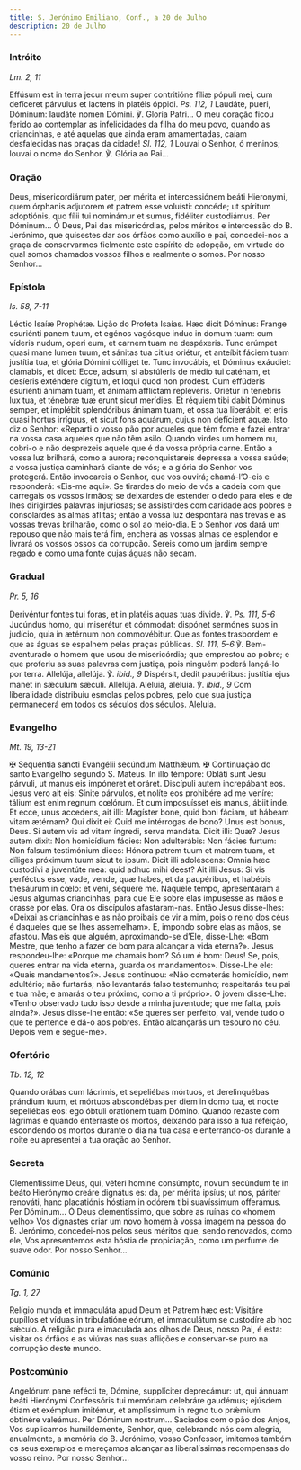 ```yaml
---
title: S. Jerónimo Emiliano, Conf., a 20 de Julho
description: 20 de Julho
---
```


### Intróito

<em>Lm. 2, 11</em>

<div class="side-by-side not-content">
  <span>
    Effúsum est in terra jecur meum super contritióne fíliæ pópuli mei, cum
    defíceret párvulus et lactens in platéis óppidi. <em>Ps. 112, 1</em>
    Laudáte, pueri, Dóminum: laudáte nomen Dómini. ℣. Gloria Patri...
  </span>
  <span>
    O meu coração ficou ferido ao contemplar as infelicidades da filha do meu
    povo, quando as criancinhas, e até aquelas que ainda eram amamentadas, caíam
    desfalecidas nas praças da cidade! <em>Sl. 112, 1</em> Louvai o Senhor, ó
    meninos; louvai o nome do Senhor. ℣. Glória ao Pai...
  </span>
</div>

### Oração

<div class="side-by-side not-content">
  <span>
    Deus, misericordiárum pater, per mérita et intercessiónem beáti Hieronymi,
    quem órphanis adjutorem et patrem esse voluísti: concéde; ut spíritum
    adoptiónis, quo fílii tui nominámur et sumus, fidéliter custodiámus. Per
    Dóminum...
  </span>
  <span>
    Ó Deus, Pai das misericórdias, pelos méritos e intercessão do B. Jerónimo,
    que quisestes dar aos órfãos como auxílio e pai, concedei-nos a graça de
    conservarmos fielmente este espírito de adopção, em virtude do qual somos
    chamados vossos filhos e realmente o somos. Por nosso Senhor...
  </span>
</div>

### Epístola

<em>Is. 58, 7-11</em>

<div class="side-by-side not-content">
  <span>Léctio Isaíæ Prophétæ.</span>
  <span>Lição do Profeta Isaías.</span>
  <span>
    Hæc dicit Dóminus: Frange esuriénti panem tuum, et egénos vagósque induc in
    domum tuam: cum víderis nudum, operi eum, et carnem tuam ne despéxeris. Tunc
    erúmpet quasi mane lumen tuum, et sánitas tua citius oriétur, et anteíbit
    fáciem tuam justítia tua, et glória Dómini cólliget te. Tunc invocábis, et
    Dóminus exáudiet: clamabis, et dicet: Ecce, adsum; si abstúleris de médio
    tui caténam, et desíeris exténdere dígitum, et loqui quod non prodest. Cum
    effúderis esuriénti ánimam tuam, et ánimam afflíctam repléveris. Oriétur in
    tenebris lux tua, et ténebræ tuæ erunt sicut merídies. Et réquiem tibi dabit
    Dóminus semper, et implébit splendóribus ánimam tuam, et ossa tua liberábit,
    et eris quasi hortus irríguus, et sicut fons aquárum, cujus non defícient
    aquæ.
  </span>
  <span>
    Isto diz o Senhor: «Reparti o vosso pão por aqueles que têm fome e fazei
    entrar na vossa casa aqueles que não têm asilo. Quando virdes um homem nu,
    cobri-o e não desprezeis aquele que é da vossa própria carne. Então a vossa
    luz brilhará, como a aurora; reconquistareis depressa a vossa saúde; a vossa
    justiça caminhará diante de vós; e a glória do Senhor vos protegerá. Então
    invocareis o Senhor, que vos ouvirá; chamá-l’O-eis e responderá: «Eis-me
    aqui». Se tirardes do meio de vós a cadeia com que carregais os vossos
    irmãos; se deixardes de estender o dedo para eles e de lhes dirigirdes
    palavras injuriosas; se assistirdes com caridade aos pobres e consolardes as
    almas aflitas; então a vossa luz despontará nas trevas e as vossas trevas
    brilharão, como o sol ao meio-dia. E o Senhor vos dará um repouso que não
    mais terá fim, encherá as vossas almas de esplendor e livrará os vossos
    ossos da corrupção. Sereis como um jardim sempre regado e como uma fonte
    cujas águas não secam.
  </span>
</div>

### Gradual

<em>Pr. 5, 16</em>

<div class="side-by-side not-content">
  <span>
    Derivéntur fontes tui foras, et in platéis aquas tuas divide. ℣.
    <em>Ps. 111, 5-6</em> Jucúndus homo, qui miserétur et cómmodat: dispónet sermónes
    suos in judício, quia in ætérnum non commovébitur.
  </span>
  <span>
    Que as fontes trasbordem e que as águas se espalhem pelas praças públicas.
    <em>Sl. 111, 5-6</em> ℣. Bem-aventurado o homem que usou de misericórdia; que
    emprestou ao pobre; e que proferiu as suas palavras com justiça, pois ninguém
    poderá lançá-lo por terra.
  </span>
  <span>
    Allelúja, allelúja. ℣. <em>ibid., 9</em> Dispérsit, dedit paupéribus:
    justítia ejus manet in sǽculum sǽculi. Allelúja.
  </span>
  <span>
    Aleluia, aleluia. ℣. <em>ibid., 9</em> Com liberalidade distribuiu esmolas
    pelos pobres, pelo que sua justiça permanecerá em todos os séculos dos
    séculos. Aleluia.
  </span>
</div>

### Evangelho

<em>Mt. 19, 13-21</em>

<div class="side-by-side not-content">
  <span>
    <span class="text-red-500">✠</span> Sequéntia sancti Evangélii secúndum
    Matthǽum.
  </span>
  <span>
    <span class="text-red-500">✠</span> Continuação do santo Evangelho segundo
    S. Mateus.
  </span>
  <span>
    In illo témpore: Obláti sunt Jesu párvuli, ut manus eis impóneret et oráret.
    Discípuli autem increpábant eos. Jesus vero ait eis: Sínite párvulos, et
    nolíte eos prohibére ad me veníre: tálium est enim regnum cœlórum. Et cum
    imposuísset eis manus, ábiit inde. Et ecce, unus accedens, ait illi:
    Magíster bone, quid boni fáciam, ut hábeam vitam ætérnam? Qui dixit ei: Quid
    me intérrogas de bono? Unus est bonus, Deus. Si autem vis ad vitam íngredi,
    serva mandáta. Dicit illi: Quæ? Jesus autem dixit: Non homicídium fácies:
    Non adulterábis: Non fácies furtum: Non falsum testimónium dices: Hónora
    patrem tuum et matrem tuam, et díliges próximum tuum sicut te ipsum. Dicit
    illi adoléscens: Omnia hæc custodívi a juventúte mea: quid adhuc mihi deest?
    Ait illi Jesus: Si vis perféctus esse, vade, vende, quæ habes, et da
    paupéribus, et habébis thesáurum in cœlo: et veni, séquere me.
  </span>
  <span>
    Naquele tempo, apresentaram a Jesus algumas criancinhas, para que Ele sobre
    elas impusesse as mãos e orasse por elas. Ora os discípulos afastaram-nas.
    Então Jesus disse-lhes: «Deixai as criancinhas e as não proibais de vir a
    mim, pois o reino dos céus é daqueles que se lhes assemelham». E, impondo
    sobre elas as mãos, se afastou. Mas eis que alguém, aproximando-se d’Ele,
    disse-Lhe: «Bom Mestre, que tenho a fazer de bom para alcançar a vida
    eterna?». Jesus respondeu-lhe: «Porque me chamais bom? Só um é bom: Deus!
    Se, pois, queres entrar na vida eterna, guarda os mandamentos». Disse-Lhe
    ele: «Quais mandamentos?». Jesus continuou: «Não cometerás homicídio, nem
    adultério; não furtarás; não levantarás falso testemunho; respeitarás teu
    pai e tua mãe; e amarás o teu próximo, como a ti próprio». O jovem
    disse-Lhe: «Tenho observado tudo isso desde a minha juventude; que me falta,
    pois ainda?». Jesus disse-lhe então: «Se queres ser perfeito, vai, vende
    tudo o que te pertence e dá-o aos pobres. Então alcançarás um tesouro no
    céu. Depois vem e segue-me».
  </span>
</div>

### Ofertório

<em>Tb. 12, 12</em>

<div class="side-by-side not-content">
  <span>
    Quando orábas cum lácrimis, et sepeliébas mórtuos, et derelinquébas prándium
    tuum, et mórtuos abscondébas per diem in domo tua, et nocte sepeliébas eos:
    ego óbtuli oratiónem tuam Dómino.
  </span>
  <span>
    Quando rezaste com lágrimas e quando enterraste os mortos, deixando para
    isso a tua refeição, escondendo os mortos durante o dia na tua casa e
    enterrando-os durante a noite eu apresentei a tua oração ao Senhor.
  </span>
</div>

### Secreta

<div class="side-by-side not-content">
  <span>
    Clementíssime Deus, qui, véteri homine consúmpto, novum secúndum te in beáto
    Hierónymo creáre dignátus es: da, per mérita ipsíus; ut nos, páriter
    renováti, hanc placatiónis hóstiam in odórem tibi suavíssimum offerámus. Per
    Dóminum...
  </span>
  <span>
    Ó Deus clementíssimo, que sobre as ruínas do «homem velho» Vos dignastes
    criar um novo homem à vossa imagem na pessoa do B. Jerónimo, concedei-nos
    pelos seus méritos que, sendo renovados, como ele, Vos apresentemos esta
    hóstia de propiciação, como um perfume de suave odor. Por nosso Senhor...
  </span>
</div>

### Comúnio

<em>Tg. 1, 27</em>

<div class="side-by-side not-content">
  <span>
    Relígio munda et immaculáta apud Deum et Patrem hæc est: Visitáre pupíllos
    et víduas in tribulatióne eórum, et immaculátum se custodíre ab hoc sǽculo.
  </span>
  <span>
    A religião pura e imaculada aos olhos de Deus, nosso Pai, é esta: visitar os
    órfãos e as viúvas nas suas aflições e conservar-se puro na corrupção deste
    mundo.
  </span>
</div>

### Postcomúnio

<div class="side-by-side not-content">
  <span>
    Angelórum pane refécti te, Dómine, supplíciter deprecámur: ut, qui ánnuam
    beáti Hierónymi Confessóris tui memóriam celebráre gaudémus; ejúsdem étiam
    et exémplum imitémur, et amplíssimum in regno tuo prǽmium obtinére valeámus.
    Per Dóminum nostrum...
  </span>
  <span>
    Saciados com o pão dos Anjos, Vos suplicamos humildemente, Senhor, que,
    celebrando nós com alegria, anualmente, a memória do B. Jerónimo, vosso
    Confessor, imitemos também os seus exemplos e mereçamos alcançar as
    liberalíssimas recompensas do vosso reino. Por nosso Senhor...
  </span>
</div>
